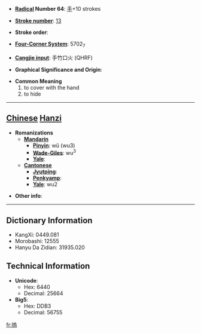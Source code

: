 * '''[[Wiktionary:Chinese radical index| Radical]] Number 64''': [[Wiktionary:Chinese radical index 手|手]]+10 strokes

* '''[[Wiktionary:Chinese total strokes index|Stroke number]]''': [[Wiktionary:Chinese total strokes index 13|13]]

* '''Stroke order''': 

* '''[[Wiktionary:Chinese four corner index|Four-Corner System]]''': 5702<sub>7</sub>

* '''[[Wiktionary:Chinese Cangjie index|Cangjie input]]''': 手竹口火 (QHRF)

* '''Graphical Significance and Origin''': 

* '''Common Meaning'''
*#to cover with the hand
*# to hide


----

== [[Chinese]] [[Hanzi]] ==

* '''Romanizations'''
** '''[[Mandarin]]'''
*** '''[[Pinyin]]''': wǔ (wu3)
*** '''[[Wade-Giles]]''': wu<sup>3</sup>
*** '''[[Yale]]''': 
** '''[[Cantonese]]'''
*** '''[[Jyutping]]''':
*** '''[[Penkyamp]]''': 
*** '''[[Yale]]''': wu2

* '''Other info''': 

----

== Dictionary Information ==

* KangXi: 0449.081
* Morobashi: 12555
* Hanyu Da Zidian: 31935.020

== Technical Information ==

* '''Unicode''':
** Hex: 6440
** Decimal: 25664
* '''Big5''':
** Hex: DDB3
** Decimal: 56755

[[fr:摀]]